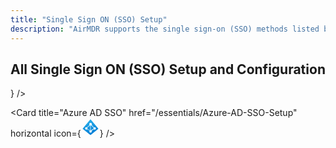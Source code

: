 ```yaml
---
title: "Single Sign ON (SSO) Setup"
description: "AirMDR supports the single sign-on (SSO) methods listed below for authenticating users and granting them access to the user interface."
---
```


## All Single Sign ON (SSO) Setup and Configuration

<CardGroup cols={3}>
  <Card
    title="Okta"
    href="/essentials/Single-SignON-SSO-Setup"
    horizontal
    icon={<svg version="1.1" id="Layer_1" xmlns="http://www.w3.org/2000/svg" xmlnsXlink="http://www.w3.org/1999/xlink" x="10px" y="10px" width="30" height="30"
viewBox="0 0 1200 600" style={{enableBackground: "new 0 0 1200 600"}} xmlSpace="preserve">
<style type="text/css">
  {`.st0{fill:#007DC1;}`}
</style>
<path className="st0" d="M300.6,227.4C245,227.4,200,272.4,200,328s45,100.6,100.6,100.6s100.6-45,100.6-100.6S356.2,227.4,300.6,227.4z
  M300.6,378.4c-27.8,0-50.4-22.6-50.4-50.4s22.6-50.4,50.4-50.4S351,300.2,351,328C351,355.8,328.4,378.4,300.6,378.4z M477.4,361.8
  c0-8,9.6-11.8,15.2-6.2c25.2,25.6,66.8,69.6,67,69.8c0.6,0.6,1.2,1.6,3.6,2.4c1,0.4,2.6,0.4,4.4,0.4H613c8.2,0,10.6-9.4,6.8-14.2
  l-75.2-77l-4-4c-8.6-10.2-7.6-14.2,2.2-24.6l59.6-66.6c3.8-4.8,1.4-14-7-14h-41.2c-1.6,0-2.8,0-4,0.4c-2.4,0.8-3.4,1.6-4,2.4
  c-0.2,0.2-33.2,35.8-53.6,57.6c-5.6,6-15.6,2-15.6-6.2V167.8c0-5.8-4.8-8-8.6-8h-33.6c-5.8,0-8.6,3.8-8.6,7.2v253.2
  c0,5.8,4.8,7.4,8.8,7.4h33.6c5.2,0,8.6-3.8,8.6-7.6v-58.2H477.4z M751.8,419l-3.6-33.6c-0.4-4.6-4.8-7.8-9.4-7
  c-2.6,0.4-5.2,0.6-7.8,0.6c-26.8,0-48.6-21-50.2-47.6v-44c0-5.4,4-9.8,9.4-9.8h45c3.2,0,8-2.8,8-8.6v-31.8c0-6.2-4-9.4-7.6-9.4
  h-45.4c-5.2,0-9.4-3.8-9.6-9v-51c0-3.2-2.4-8-8.6-8h-33.4c-4.2,0-8.2,2.6-8.2,7.8v163.8c1.4,54.4,46,97.8,100.6,97.8
  c4.6,0,9-0.4,13.4-1C749.2,427.6,752.4,423.6,751.8,419z M994.2,376.8c-28.4,0-32.8-10.2-32.8-48.4v-92.2c0-3.2-2.4-8.6-8.8-8.6H919
  c-4.2,0-8.8,3.4-8.8,8.6v4.2c-14.6-8.4-31.6-13.2-49.6-13.2c-55.6,0-100.6,45-100.6,100.6s45,100.6,100.6,100.6
  c25,0,47.8-9.2,65.4-24.2c9.4,14.4,24.6,24,48.4,24.2c4,0,25.6,0.8,25.6-9.4v-35.8C1000,380.2,997.6,376.8,994.2,376.8L994.2,376.8z
  M860.8,378.4c-27.8,0-50.4-22.6-50.4-50.4c0-27.8,22.6-50.4,50.4-50.4c27.8,0,50.4,22.6,50.4,50.4
  C911,355.8,888.4,378.4,860.8,378.4z"/>
</svg>}
  />

  <Card title="Azure AD SSO" href="/essentials/Azure-AD-SSO-Setup" horizontal icon={<svg xmlns="http://www.w3.org/2000/svg" x="10px" y="10px" width="30" height="30" viewBox="0 0 48 48">
<linearGradient id="ndsBfiwR05QyafXs9DBbUa_opiqp7sRZvdM_gr1" x1="15.809" x2="28.697" y1="5.434" y2="40.619" gradientUnits="userSpaceOnUse"><stop offset="0" stop-color="#28afea"></stop><stop offset="1" stop-color="#047ed6"></stop></linearGradient><path fill="url(#ndsBfiwR05QyafXs9DBbUa_opiqp7sRZvdM_gr1)" d="M23.215,4.368L4.237,27.142c-0.366,0.44-0.3,1.094,0.147,1.452l18.978,15.183	c0.373,0.298,0.903,0.298,1.276,0l18.978-15.183c0.447-0.357,0.513-1.012,0.147-1.452L24.785,4.368	C24.376,3.877,23.624,3.877,23.215,4.368z"></path><path fill="#fff" d="M37.531,25.905c-0.325-0.775-0.907-1.372-1.64-1.68c-0.733-0.308-1.566-0.308-2.345,0.001	c-0.364,0.137-0.698,0.229-0.782,0.229c-0.057-0.001-0.335-0.198-0.661-0.571c-1.695-1.971-4.692-5.6-4.86-5.885	c-0.106-0.176-0.149-0.251-0.148-0.348c0.001-0.104,0.051-0.237,0.164-0.526c0.4-1,0.273-2.139-0.341-3.046	c-0.288-0.426-0.673-0.781-1.112-1.026c-0.47-0.262-0.982-0.395-1.523-0.395c-0.96,0-1.458,0.162-2.129,0.693	c-1.231,0.972-1.588,2.601-0.887,4.054l0.319,0.668l-1.1,1.049c-1.69,1.605-5.061,4.675-5.464,4.978	c-0.177,0.135-0.26,0.195-0.359,0.204c-0.107,0.01-0.256-0.04-0.525-0.129c-0.527-0.175-1.081-0.198-1.603-0.067	c-0.521,0.131-1.012,0.416-1.421,0.825c-0.617,0.617-0.814,1.122-0.814,2.082c0,0.996,0.216,1.485,0.965,2.179	c1.038,0.962,2.361,1.053,3.631,0.25c0.352-0.225,0.553-0.299,0.653-0.241c0.098,0.055,1.535,0.833,3.075,1.665	c1.619,0.875,3.001,1.645,3.109,1.723c0.106,0.08,0.128,0.104,0.118,0.174c-0.014,0.102-0.101,0.286-0.255,0.605	c-0.432,0.928-0.462,2.098-0.072,2.845c0.31,0.6,1.057,1.251,1.7,1.484c0.312,0.115,0.584,0.172,0.874,0.172	c0.276,0,0.568-0.052,0.928-0.155c0.355-0.106,0.743-0.33,1.094-0.629c0.355-0.303,0.639-0.656,0.801-0.996	c0.308-0.647,0.337-1.662,0.065-2.312c-0.263-0.615-0.232-0.745,0.277-1.163c0.453-0.364,1.704-1.245,2.743-1.957	c1.434-0.982,2.181-1.454,2.268-1.476c0.001,0,0.001,0,0.002,0c0.096-0.027,0.395,0.044,0.925,0.334	c0.638,0.346,0.872,0.411,1.473,0.411c0.864,0,1.349-0.187,1.995-0.769c0.446-0.404,0.78-0.955,0.94-1.55	C37.768,27.008,37.741,26.403,37.531,25.905z M24.751,32.182c-0.011-0.012-0.043-0.061-0.071-0.255	c-0.029-0.197-0.051-0.501-0.068-0.955c-0.038-0.977-0.054-2.653-0.068-5.04l-0.032-5.997l0.67-0.446	c0.43-0.286,0.735-0.447,0.792-0.455c0.012,0.001,0.07,0.014,0.259,0.185c0.154,0.139,0.364,0.355,0.643,0.66	c0.545,0.595,1.363,1.541,2.651,3.066l2.294,2.727l-0.031,0.865c-0.011,0.491-0.053,0.99-0.083,1.108	c-0.052,0.201-1.33,1.032-5.41,3.596c0,0,0,0,0,0C25.499,31.746,24.865,32.128,24.751,32.182z M15.992,25.997	c-0.12-0.319-0.206-0.579-0.226-0.654c0.149-0.183,1.562-1.502,3.421-3.191c1.831-1.664,3.263-2.932,3.493-3.094	c0.052,0.049,0.18,0.195,0.353,0.427l0.327,0.448v6.021c0,2.594-0.01,4.004-0.033,4.866c-0.012,0.451-0.029,0.77-0.051,0.977	c-0.027,0.252-0.058,0.294-0.063,0.299c-0.109,0.09-0.736-0.262-1.315-0.6c-1.675-0.966-3.095-1.819-4.107-2.468	c-1.42-0.909-1.581-1.123-1.595-1.169c0-0.109,0-0.422,0.011-0.703C16.219,26.867,16.127,26.369,15.992,25.997z"></path>
</svg>} />
</CardGroup>
